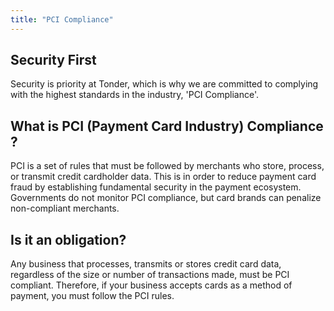 ```yaml
---
title: "PCI Compliance"
---
```


## Security First

Security is priority at Tonder, which is why we are committed to complying with the highest standards in the industry, 'PCI Compliance'.

## What is PCI (Payment Card Industry) Compliance ?

PCI is a set of rules that must be followed by merchants who store, process, or transmit credit cardholder data. This is in order to reduce payment card fraud by establishing fundamental security in the payment ecosystem. Governments do not monitor PCI compliance, but card brands can penalize non-compliant merchants.

## Is it an obligation? 

Any business that processes, transmits or stores credit card data, regardless of the size or number of transactions made, must be PCI compliant. Therefore, if your business accepts cards as a method of payment, you must follow the PCI rules.



